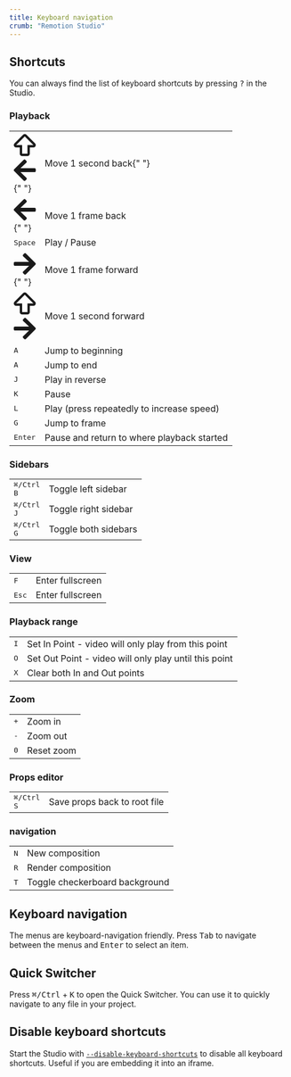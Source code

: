```yaml
---
title: Keyboard navigation
crumb: "Remotion Studio"
---
```


## Shortcuts

You can always find the list of keyboard shortcuts by pressing <kbd>?</kbd> in the Studio.

### Playback

<table>
<tr>
<td>
  <kbd>
    <svg viewBox="0 0 448 512" style={{ width: 10, display: "inline" }}>
      <path
        fill="currentColor"
        d="M48.048 304h73.798v128c0 26.51 21.49 48 48 48h108.308c26.51 0 48-21.49 48-48V304h73.789c42.638 0 64.151-51.731 33.941-81.941l-175.943-176c-18.745-18.745-49.137-18.746-67.882 0l-175.952 176C-16.042 252.208 5.325 304 48.048 304zM224 80l176 176H278.154v176H169.846V256H48L224 80z"
      ></path>
    </svg>
  </kbd>
  <div style={{ width: 2, display: "inline-block" }} />
  <kbd>
    <svg viewBox="0 0 448 512" style={{ width: 10, display: "inline" }}>
      <path
        fill="currentColor"
        d="M257.5 445.1l-22.2 22.2c-9.4 9.4-24.6 9.4-33.9 0L7 273c-9.4-9.4-9.4-24.6 0-33.9L201.4 44.7c9.4-9.4 24.6-9.4 33.9 0l22.2 22.2c9.5 9.5 9.3 25-.4 34.3L136.6 216H424c13.3 0 24 10.7 24 24v32c0 13.3-10.7 24-24 24H136.6l120.5 114.8c9.8 9.3 10 24.8.4 34.3z"
      ></path>
    </svg>
  </kbd>{" "}
  </td>
  <td>
  Move 1 second back{" "}
  </td>
  </tr>
  <tr>
  <td>
  <kbd>
    <svg viewBox="0 0 448 512" style={{ width: 10, display: "inline" }}>
      <path
        fill="currentColor"
        d="M257.5 445.1l-22.2 22.2c-9.4 9.4-24.6 9.4-33.9 0L7 273c-9.4-9.4-9.4-24.6 0-33.9L201.4 44.7c9.4-9.4 24.6-9.4 33.9 0l22.2 22.2c9.5 9.5 9.3 25-.4 34.3L136.6 216H424c13.3 0 24 10.7 24 24v32c0 13.3-10.7 24-24 24H136.6l120.5 114.8c9.8 9.3 10 24.8.4 34.3z"
      ></path>
    </svg>
  </kbd>{" "}
    </td>
  <td>
Move 1 frame back
  </td>
  </tr>
<tr>
<td>
  <kbd>Space</kbd> 
</td>
<td>
Play / Pause</td>

</tr>
<tr>
<td>
  <kbd>
    <svg viewBox="0 0 448 512" style={{ width: 10, display: "inline" }}>
      <path
        fill="currentColor"
        d="M190.5 66.9l22.2-22.2c9.4-9.4 24.6-9.4 33.9 0L441 239c9.4 9.4 9.4 24.6 0 33.9L246.6 467.3c-9.4 9.4-24.6 9.4-33.9 0l-22.2-22.2c-9.5-9.5-9.3-25 .4-34.3L311.4 296H24c-13.3 0-24-10.7-24-24v-32c0-13.3 10.7-24 24-24h287.4L190.9 101.2c-9.8-9.3-10-24.8-.4-34.3z"
      ></path>
    </svg>
  </kbd>{" "}
</td>
<td>
  Move 1 frame forward
</td>
</tr>
<tr>
<td> <kbd>
    <svg viewBox="0 0 448 512" style={{ width: 10, display: "inline" }}>
      <path
        fill="currentColor"
        d="M48.048 304h73.798v128c0 26.51 21.49 48 48 48h108.308c26.51 0 48-21.49 48-48V304h73.789c42.638 0 64.151-51.731 33.941-81.941l-175.943-176c-18.745-18.745-49.137-18.746-67.882 0l-175.952 176C-16.042 252.208 5.325 304 48.048 304zM224 80l176 176H278.154v176H169.846V256H48L224 80z"
      ></path>
    </svg>
  </kbd>
  <div style={{ width: 2, display: "inline-block" }} />
  <kbd>
    <svg viewBox="0 0 448 512" style={{ width: 10, display: "inline" }}>
      <path
        fill="currentColor"
        d="M190.5 66.9l22.2-22.2c9.4-9.4 24.6-9.4 33.9 0L441 239c9.4 9.4 9.4 24.6 0 33.9L246.6 467.3c-9.4 9.4-24.6 9.4-33.9 0l-22.2-22.2c-9.5-9.5-9.3-25 .4-34.3L311.4 296H24c-13.3 0-24-10.7-24-24v-32c0-13.3 10.7-24 24-24h287.4L190.9 101.2c-9.8-9.3-10-24.8-.4-34.3z"
      ></path>
    </svg>
  </kbd>
</td>
<td>
  Move 1 second forward

</td>
</tr>

<tr>
<td>
<kbd>A</kbd>
</td>
<td>
Jump to beginning
</td>
</tr>
<tr>
<td>
<kbd>A</kbd>
</td>
<td>
Jump to end
</td>
</tr>
<tr>
<td>
<kbd>J</kbd>
</td>
<td>
Play in reverse
</td>
</tr>
<tr>
<td>
<kbd>K</kbd>
</td>
<td>
Pause
</td>
</tr>
<tr>
<td>
<kbd>L</kbd>
</td>
<td>
Play (press repeatedly to increase speed)
</td>
</tr>
<tr>
<td>
<kbd>G</kbd>
</td>
<td>
Jump to frame
</td>
</tr>
<tr>
<td>
<kbd>Enter</kbd>
</td>
<td>
Pause and return to where playback started
</td>
</tr>
</table>

### Sidebars

<table>
  <tr>
    <td>
      <kbd>⌘/Ctrl</kbd>
      <div style={{ width: 2, display: "inline-block" }} />
      <kbd>B</kbd>
    </td>
    <td>Toggle left sidebar</td>
  </tr>
  <tr>
    <td>
      <kbd>⌘/Ctrl</kbd>
      <div style={{ width: 2, display: "inline-block" }} />
      <kbd>J</kbd>
    </td>
    <td>Toggle right sidebar</td>
  </tr>
  <tr>
    <td>
      <kbd>⌘/Ctrl</kbd>
      <div style={{ width: 2, display: "inline-block" }} />
      <kbd>G</kbd>
    </td>
    <td>Toggle both sidebars</td>
  </tr>
</table>

### View

<table>
  <tr>
    <td>
      <kbd>F</kbd>
    </td>
    <td>Enter fullscreen</td>
  </tr>
  <tr>
    <td>
      <kbd>Esc</kbd>
    </td>
    <td>Enter fullscreen</td>
  </tr>
</table>

### Playback range

<table>
  <tr>
    <td>
      <kbd>I</kbd>
    </td>
    <td>Set In Point - video will only play from this point</td>
  </tr>
  <tr>
    <td>
      <kbd>O</kbd>
    </td>
    <td>Set Out Point - video will only play until this point</td>
  </tr>
  <tr>
    <td>
      <kbd>X</kbd>
    </td>
    <td>Clear both In and Out points</td>
  </tr>
</table>

### Zoom

<table>
  <tr>
    <td>
      <kbd>+</kbd>
    </td>
    <td>Zoom in</td>
  </tr>
  <tr>
    <td>
      <kbd>-</kbd>
    </td>
    <td>Zoom out</td>
  </tr>
  <tr>
    <td>
      <kbd>0</kbd>
    </td>
    <td>Reset zoom</td>
  </tr>
</table>

### Props editor

<table>
  <tr>
    <td>
      <kbd>⌘/Ctrl</kbd>
      <div style={{ width: 2, display: "inline-block" }} />
      <kbd>S</kbd>
    </td>
    <td>Save props back to root file</td>
  </tr>
</table>

### navigation

<table>
  <tr>
    <td>
      <kbd>N</kbd>
    </td>
    <td>New composition</td>
  </tr>
  <tr>
    <td>
      <kbd>R</kbd>
    </td>
    <td>Render composition</td>
  </tr>
  <tr>
    <td>
      <kbd>T</kbd>
    </td>
    <td>Toggle checkerboard background</td>
  </tr>
</table>

## Keyboard navigation

The menus are keyboard-navigation friendly. Press <kbd>Tab</kbd> to navigate between the menus and <kbd>Enter</kbd> to select an item.

## Quick Switcher

Press <kbd>⌘/Ctrl</kbd> + <kbd>K</kbd> to open the Quick Switcher. You can use it to quickly navigate to any file in your project.

## Disable keyboard shortcuts

Start the Studio with [`--disable-keyboard-shortcuts`](/docs/cli/studio#--disable-keyboard-shortcuts) to disable all keyboard shortcuts. Useful if you are embedding it into an iframe.
